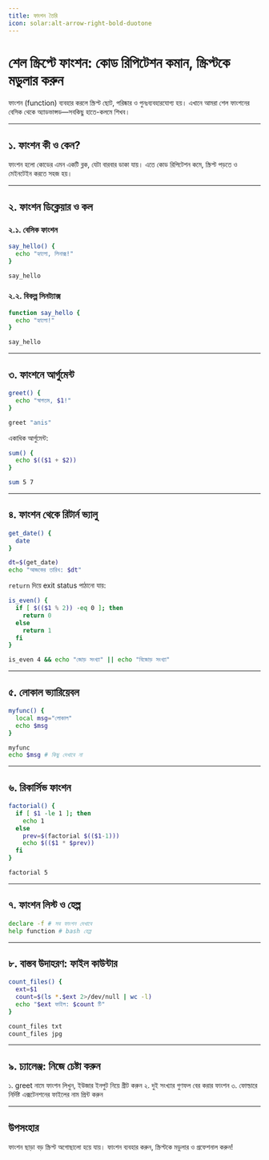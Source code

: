 ```yaml
---
title: ফাংশন তৈরি
icon: solar:alt-arrow-right-bold-duotone
---
```


# শেল স্ক্রিপ্টে ফাংশন: কোড রিপিটেশন কমান, স্ক্রিপ্টকে মডুলার করুন

ফাংশন (function) ব্যবহার করলে স্ক্রিপ্ট ছোট, পরিষ্কার ও পুনঃব্যবহারযোগ্য হয়। এখানে আমরা শেল ফাংশনের বেসিক থেকে অ্যাডভান্সড—সবকিছু হাতে-কলমে শিখব।

---

## ১. ফাংশন কী ও কেন?

ফাংশন হলো কোডের এমন একটি ব্লক, যেটা বারবার ডাকা যায়। এতে কোড রিপিটেশন কমে, স্ক্রিপ্ট পড়তে ও মেইনটেইন করতে সহজ হয়।

---

## ২. ফাংশন ডিক্লেয়ার ও কল

### ২.১. বেসিক ফাংশন
```bash
say_hello() {
  echo "হ্যালো, লিনাক্স!"
}

say_hello
```

### ২.২. বিকল্প সিনট্যাক্স
```bash
function say_hello {
  echo "হ্যালো!"
}

say_hello
```

---

## ৩. ফাংশনে আর্গুমেন্ট

```bash
greet() {
  echo "স্বাগতম, $1!"
}

greet "anis"
```

একাধিক আর্গুমেন্ট:
```bash
sum() {
  echo $(($1 + $2))
}

sum 5 7
```

---

## ৪. ফাংশন থেকে রিটার্ন ভ্যালু

```bash
get_date() {
  date
}

dt=$(get_date)
echo "আজকের তারিখ: $dt"
```

`return` দিয়ে exit status পাঠানো যায়:
```bash
is_even() {
  if [ $(($1 % 2)) -eq 0 ]; then
    return 0
  else
    return 1
  fi
}

is_even 4 && echo "জোড় সংখ্যা" || echo "বিজোড় সংখ্যা"
```

---

## ৫. লোকাল ভ্যারিয়েবল

```bash
myfunc() {
  local msg="লোকাল"
  echo $msg
}

myfunc
echo $msg # কিছু দেখাবে না
```

---

## ৬. রিকার্সিভ ফাংশন

```bash
factorial() {
  if [ $1 -le 1 ]; then
    echo 1
  else
    prev=$(factorial $(($1-1)))
    echo $(($1 * $prev))
  fi
}

factorial 5
```

---

## ৭. ফাংশন লিস্ট ও হেল্প

```bash
declare -f # সব ফাংশন দেখাবে
help function # bash হেল্প
```

---

## ৮. বাস্তব উদাহরণ: ফাইল কাউন্টার

```bash
count_files() {
  ext=$1
  count=$(ls *.$ext 2>/dev/null | wc -l)
  echo "$ext ফাইল: $count টি"
}

count_files txt
count_files jpg
```

---

## ৯. চ্যালেঞ্জ: নিজে চেষ্টা করুন

১. greet নামে ফাংশন লিখুন, ইউজার ইনপুট নিয়ে গ্রীট করুন
২. দুই সংখ্যার গুণফল বের করার ফাংশন
৩. ফোল্ডারে নির্দিষ্ট এক্সটেনশনের ফাইলের নাম প্রিন্ট করুন

---

## উপসংহার

ফাংশন ছাড়া বড় স্ক্রিপ্ট অগোছালো হয়ে যায়। ফাংশন ব্যবহার করুন, স্ক্রিপ্টকে মডুলার ও প্রফেশনাল করুন!
